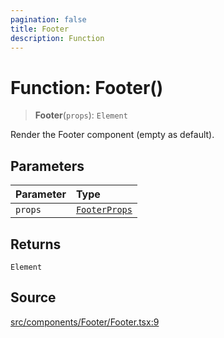 ```yaml
---
pagination: false
title: Footer
description: Function
---
```


# Function: Footer()

> **Footer**(`props`): `Element`

Render the Footer component (empty as default).

## Parameters

| Parameter | Type |
| :------ | :------ |
| `props` | [`FooterProps`](/api/latest/interfaces/FooterProps.mdx) |

## Returns

`Element`

## Source

[src/components/Footer/Footer.tsx:9](https://github.com/gpbl/react-day-picker/blob/575f9be39/src/components/Footer/Footer.tsx#L9)
